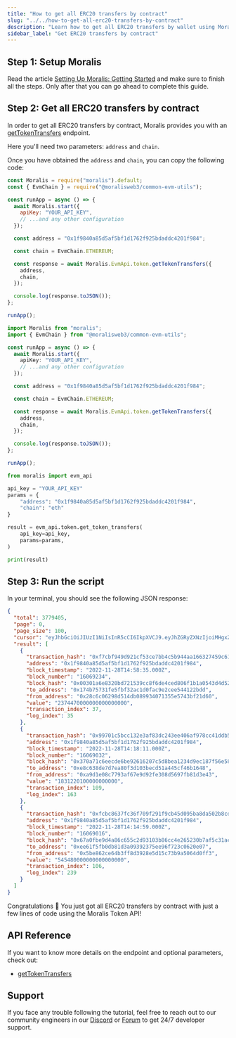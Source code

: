 ```yaml
---
title: "How to get all ERC20 transfers by contract"
slug: "../../how-to-get-all-erc20-transfers-by-contract"
description: "Learn how to get all ERC20 transfers by wallet using Moralis Token API."
sidebar_label: "Get ERC20 transfers by contract"
---
```





## Step 1: Setup Moralis

Read the article [Setting Up Moralis: Getting Started](/web3-data-api/evm/get-your-api-key) and make sure to finish all the steps. Only after that you can go ahead to complete this guide.

## Step 2: Get all ERC20 transfers by contract

In order to get all ERC20 transfers by contract, Moralis provides you with an [getTokenTransfers](/web3-data-api/evm/reference/get-token-transfers) endpoint.

Here you'll need two parameters: `address` and `chain`.

Once you have obtained the `address` and `chain`, you can copy the following code:


<Tabs groupId="programming-language">
  <TabItem value="javascript" label="index.js (JavaScript)" default>

```javascript index.js
const Moralis = require("moralis").default;
const { EvmChain } = require("@moralisweb3/common-evm-utils");

const runApp = async () => {
  await Moralis.start({
    apiKey: "YOUR_API_KEY",
    // ...and any other configuration
  });

  const address = "0x1f9840a85d5af5bf1d1762f925bdaddc4201f984";

  const chain = EvmChain.ETHEREUM;

  const response = await Moralis.EvmApi.token.getTokenTransfers({
    address,
    chain,
  });

  console.log(response.toJSON());
};

runApp();
```

</TabItem>
<TabItem value="typescript" label="index.ts (TypeScript)">

```typescript index.ts
import Moralis from "moralis";
import { EvmChain } from "@moralisweb3/common-evm-utils";

const runApp = async () => {
  await Moralis.start({
    apiKey: "YOUR_API_KEY",
    // ...and any other configuration
  });

  const address = "0x1f9840a85d5af5bf1d1762f925bdaddc4201f984";

  const chain = EvmChain.ETHEREUM;

  const response = await Moralis.EvmApi.token.getTokenTransfers({
    address,
    chain,
  });

  console.log(response.toJSON());
};

runApp();
```

</TabItem>
<TabItem value="python" label="index.py (Python)">

```python index.py
from moralis import evm_api

api_key = "YOUR_API_KEY"
params = {
    "address": "0x1f9840a85d5af5bf1d1762f925bdaddc4201f984",
    "chain": "eth"
}

result = evm_api.token.get_token_transfers(
    api_key=api_key,
    params=params,
)

print(result)
```

</TabItem>
</Tabs>

## Step 3: Run the script


<RunTheScript />

In your terminal, you should see the following JSON response:

```json
{
  "total": 3779405,
  "page": 0,
  "page_size": 100,
  "cursor": "eyJhbGciOiJIUzI1NiIsInR5cCI6IkpXVCJ9.eyJhZGRyZXNzIjoiMHgxZjk4NDBhODVkNWFmNWJmMWQxNzYyZjkyNWJkYWRkYzQyMDFmOTg0IiwiY2hhaW4iOiJldGgiLCJhcGlLZXlJZCI6MTkwNjU5LCJsaW1pdCI6MTAwLCJ0b3BpYzMiOiI9Om51bGwiLCJ0b19ibG9jayI6IjE2MDY4NTg4IiwicGFnZSI6MSwidG90YWwiOjM3Nzk0MDUsIm9mZnNldCI6MSwidWMiOnRydWUsImlhdCI6MTY2OTY0NzYwNH0.A_F4jCBNybeIMvG4CBwTnc5-40hIY7QtBu5SrKEiih8",
  "result": [
    {
      "transaction_hash": "0xf7cbf949d921cf53ce7bb4c5b944aa166327459c61c56a7c5057b0c9e89eaf2b",
      "address": "0x1f9840a85d5af5bf1d1762f925bdaddc4201f984",
      "block_timestamp": "2022-11-28T14:58:35.000Z",
      "block_number": "16069234",
      "block_hash": "0x00301a6e8320bd721539cc8f6de4ced806f1b1a0543d4d52153122731880523b",
      "to_address": "0x174b75731fe5fbf32ac1d0fac9e2cee544122bdd",
      "from_address": "0x28c6c06298d514db089934071355e5743bf21d60",
      "value": "2374470000000000000000",
      "transaction_index": 37,
      "log_index": 35
    },
    {
      "transaction_hash": "0x99701c5bcc132e3af83dc243ee406af978cc41ddb5e5a8b6616a48e198522881",
      "address": "0x1f9840a85d5af5bf1d1762f925bdaddc4201f984",
      "block_timestamp": "2022-11-28T14:18:11.000Z",
      "block_number": "16069032",
      "block_hash": "0x370a71c6eecde6be92616207c5d8bea1234d9ec187f56e585ec5335f7c7dfdd5",
      "to_address": "0xe8c638de7d7ea80f3d103becd51a445cf46b1648",
      "from_address": "0xa9d1e08c7793af67e9d92fe308d5697fb81d3e43",
      "value": "1831220100000000000",
      "transaction_index": 109,
      "log_index": 163
    },
    {
      "transaction_hash": "0xfcbc8637fc36f709f291f9cb45d095ba8da502b8cd2a2d023866a4d237553457",
      "address": "0x1f9840a85d5af5bf1d1762f925bdaddc4201f984",
      "block_timestamp": "2022-11-28T14:14:59.000Z",
      "block_number": "16069016",
      "block_hash": "0x67a0fbe9d4a86c655c2d93103b86cc4e265230b7af5c31acc407689c0f10bcd7",
      "to_address": "0xee61f5fb0db81d3a09392375ee96f723c0620e07",
      "from_address": "0x5be862ce64b3ff8d3928e5d15c73b9a5064d0ff3",
      "value": "545480000000000000000",
      "transaction_index": 106,
      "log_index": 239
    }
  ]
}
```

Congratulations 🥳 You just got all ERC20 transfers by contract with just a few lines of code using the Moralis Token API!

## API Reference

If you want to know more details on the endpoint and optional parameters, check out:


  - <a href="/web3-data-api/evm/reference/get-token-transfers">getTokenTransfers</a>


## Support

If you face any trouble following the tutorial, feel free to reach out to our community engineers in our [Discord](https://moralis.io/discord) or [Forum](https://forum.moralis.io) to get 24/7 developer support.
